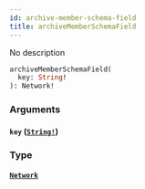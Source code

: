 ```yaml
---
id: archive-member-schema-field
title: archiveMemberSchemaField
---
```


No description

```graphql
archiveMemberSchemaField(
  key: String!
): Network!

```

### Arguments

#### `key` ([`String!`](/graphql/scalars/string))

### Type

#### [`Network`](/graphql/objects/network)
